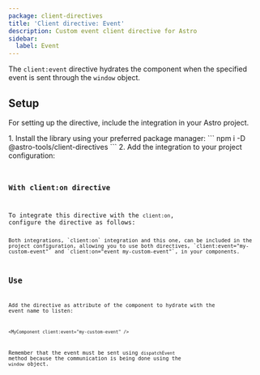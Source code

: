 ```yaml
---
package: client-directives
title: 'Client directive: Event'
description: Custom event client directive for Astro
sidebar:
  label: Event
---
```





<BetaAdvice />

The `client:event` directive hydrates the component when the specified event is sent through the `window` object.

## Setup

For setting up the directive, include the integration in your Astro project.

<Steps>
1.  Install the library using your preferred package manager:
    ```
    npm i -D @astro-tools/client-directives
    ```
2.  Add the integration to your project configuration:
    <Code title="astro.config.mjs" code={clientDirectiveEventSetupExampleRaw} lang="typescript" />
</Steps>

### With client:on directive

To integrate this directive with the `client:on`, configure the directive as follows:
<Code title="astro.config.mjs" code={clientDirectiveViewportSetupWithClientOnExampleRaw} lang="typescript" />

<Aside type="tip">Both integrations, `client:on` integration and this one, can be included in the project configuration, allowing you to use both directives, `client:event="my-custom-event"` and `client:on="event my-custom-event"`, in your components.</Aside>

## Use

Add the directive as attribute of the component to hydrate with the event name to listen:
```astro
<MyComponent client:event="my-custom-event" />
```

Remember that the event must be sent using `dispatchEvent` method because the communication is being done using the `window` object.

<Example>
  <Tabs>
    <TabItem label="Example.astro">
      <Code code={ClientDirectiveEventUseExampleRaw} lang="astro" />
    </TabItem>
    <TabItem label="Square.svelte">
      <Code code={squareCodeExample} lang="svelte" />
    </TabItem>
  </Tabs>
  <ExamplePreview hydration="example">
    <ClientDirectiveEventUseExample id="example" />
  </ExamplePreview>
</Example>
